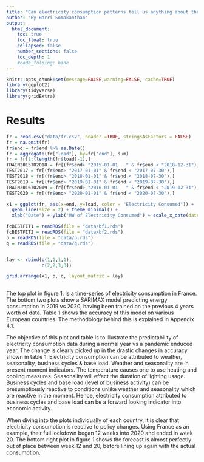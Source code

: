 ```yaml
---
title: "Can electricity consumption patterns tell us anything about the pandemic?"
author: "By Harri Somakanthan"
output:
  html_document:
    toc: true
    toc_float: true
    collapsed: false
    number_sections: false
    toc_depth: 1
    #code_folding: hide
---
```


```r
knitr::opts_chunk$set(message=FALSE,warning=FALSE, cache=TRUE)
library(ggplot2)
library(tidyverse)
library(gridExtra)
```

# Results

```r
fr = read.csv("data/fr.csv", header =TRUE, stringsAsFactors = FALSE)
fr = na.omit(fr)
fr$end = fr$end %>% as.Date()
fr = aggregate(fr["load"], by=fr["end"], sum)
fr = fr[1:(length(fr$load)-1),] 
TRAIN2015TO2018 = fr[(fr$end> "2015-01-01	" & fr$end < "2018-12-31"),]
TEST2017 = fr[(fr$end> "2017-01-01" & fr$end < "2017-07-30"),]
TEST2018 = fr[(fr$end> "2018-01-01" & fr$end < "2018-07-30"),]
TEST2019 = fr[(fr$end> "2019-01-01" & fr$end < "2019-07-30"),]
TRAIN2016TO2019 = fr[(fr$end> "2016-01-01	" & fr$end < "2019-12-31"),]
TEST2020 = fr[(fr$end> "2020-01-01" & fr$end < "2020-07-30"),]

x1 = ggplot(fr, aes(x=end, y=load, color = "Electricity Consumed")) +
  geom_line(size = 2) + theme_minimal() +
  xlab("Date") + ylab("MW of Electricity Consumed") + scale_x_date(date_labels = "%Y") + ggtitle("FRANCE ELECTRICITY CONSUMPTION")

fcBESTFIT1 = readRDS(file = "data/bf1.rds")
fcBESTFIT2 = readRDS(file = "data/bf2.rds")
p = readRDS(file = "data/p.rds")
q = readRDS(file = "data/q.rds")


lay <- rbind(c(1,1,1,1),
             c(2,2,3,3))

grid.arrange(x1, p, q, layout_matrix = lay)
 

```


The top plot in figure 1. is a time-series of electricity consumption in France. The bottom two plots show a SARIMAX model predicting energy consumption in 2019 vs 2020, having been trained on the previous 4 years worth of data. Table 1 shows the accuracy of this model on various European countries. The methodology behind this is explained in Appendix 4.1. 

The objective of this plot and table is to illustrate the predictability of electricity consumption data during a normal year vs a pandemic enduced year. The change is clearly picked up in the drastic changes in accuracy shown in table 1. Electricity consumption can be attributed to weather, seasonality, business cycles & base load. Weather and seasonality are in present moment indicators. The temperature causes one to use heating and cooling measures. Seasonality will effect the duration of lighting usage. Business cycles and base load (level of business activity) can be presumptiously reactive to conditions unlike weather and seasonality which are reactive in the moment. Hence, electricity consumption attributed to business cycles and base load can be a forward looking indicator into economic activity.

When diving into the plots individually of each country, it is clear that electricity consumption is reactive to policy changes. Using France as an example, their full lockdown began 12 weeks into 2020 and ended in week 20. The bottom right plot in figure 1 shows the forecast is almost perfectly out of place between week 12 and 20, before lining up again with the actual consumption. 


\begin{table}[!htbp] \centering 
  \caption{Accuracy of SARIMAX on various countries}
  \label{tab:my-table}
\begin{tabular}{llllll}
\\[-1.8ex]\hline 
\hline \\[-1.8ex] 
 & ME & RMSE & MAE & MPE & MAPE \\
\hline \\[-1.8ex] 
FRANCE TEST 2019 & -2925.663 & 90265.63 & 70169.87 & -0.4553922 & 5.26192 \\
FRANCE TEST 2020 & -107436.7 & 143925.8 & 114499.1 & -9.782641 & 10.21085 \\
GERMANY TEST 2019 & 610927.5 & 672348.8 & 649246.9 & 11.0203 & 11.92293 \\
GERMANY TEST 2020 & -264620.9 & 407832.7 & 318019.9 & -5.713203 & 6.627528 \\
SPAIN TEST 2019 & 6880.948 & 49946.31 & 40349.3 & 0.4713497 & 5.799492 \\
SPAIN TEST 2020 & -50412.72 & 68669.14 & 58031.49 & -8.72553 & 9.714945 \\
UNITED KINGDOM 2019 & 7891.58 & 90497.34 & 62057.25 & 0.07401255 & 4.054127 \\
UNITED KINGDOM 2020 & -128479.9 & 172001.5 & 138371.7 & -9.760755 & 10.28156 \\
SWEDEN 2019 & -580.2107 & 26802.2 & 21601.13 & -0.7898409 & 5.681146 \\
SWEDEN 2020 & -16267.63 & 27859.37 & 21362.1 & -4.376811 & 5.734472 \\
ITALY 2019 &  90675.5 & 105149.6 & 95438.57 & 10.63521 & 11.47715 \\
ITALY 2020 &  91497.45 & 136313.6 & 115616.3 & 11.01898 & 15.24938 \\
\hline \\[-1.8ex] 
\end{tabular}
\end{table}